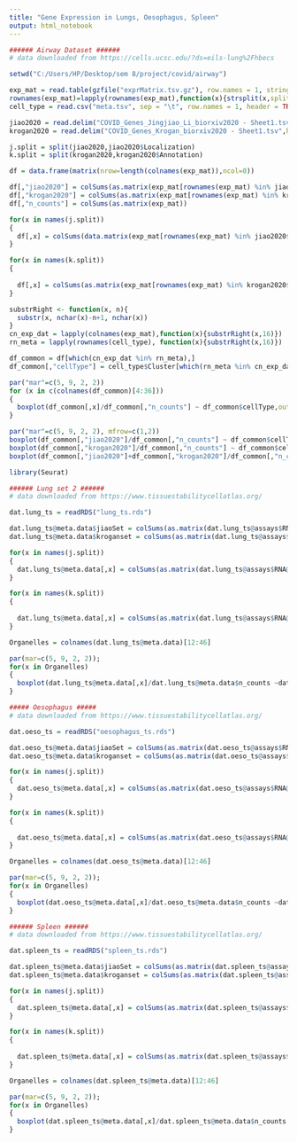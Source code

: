 ```yaml
---
title: "Gene Expression in Lungs, Oesophagus, Spleen"
output: html_notebook
---
```



```r
###### Airway Dataset ######
# data downloaded from https://cells.ucsc.edu/?ds=eils-lung%2Fhbecs

setwd("C:/Users/HP/Desktop/sem 8/project/covid/airway")

exp_mat = read.table(gzfile("exprMatrix.tsv.gz"), row.names = 1, stringsAsFactors = F, header = TRUE)
rownames(exp_mat)=lapply(rownames(exp_mat),function(x){strsplit(x,split = "|", fixed = TRUE)[[1]][1]})
cell_type = read.csv("meta.tsv", sep = "\t", row.names = 1, header = TRUE)

```


```r

jiao2020 = read.delim("COVID_Genes_Jingjiao_Li_biorxiv2020 - Sheet1.tsv",header=T)
krogan2020 = read.delim("COVID_Genes_Krogan_biorxiv2020 - Sheet1.tsv",header=T)

j.split = split(jiao2020,jiao2020$Localization)
k.split = split(krogan2020,krogan2020$Annotation)

```


```r
df = data.frame(matrix(nrow=length(colnames(exp_mat)),ncol=0))

df[,"jiao2020"] = colSums(as.matrix(exp_mat[rownames(exp_mat) %in% jiao2020$Gene.Names,]))
df[,"krogan2020"] = colSums(as.matrix(exp_mat[rownames(exp_mat) %in% krogan2020$Host.gene,]))
df[,"n_counts"] = colSums(as.matrix(exp_mat))

for(x in names(j.split))
{
  df[,x] = colSums(data.matrix(exp_mat[rownames(exp_mat) %in% jiao2020$Gene.Names[jiao2020$Localization==x],]))
}

for(x in names(k.split))
{
  
  df[,x] = colSums(as.matrix(exp_mat[rownames(exp_mat) %in% krogan2020$Host.gene[krogan2020$Annotation==x],]))
}

```



```r
substrRight <- function(x, n){
  substr(x, nchar(x)-n+1, nchar(x))
}
cn_exp_dat = lapply(colnames(exp_mat),function(x){substrRight(x,16)})
rn_meta = lapply(rownames(cell_type), function(x){substrRight(x,16)})

df_common = df[which(cn_exp_dat %in% rn_meta),]
df_common[,"cellType"] = cell_type$Cluster[which(rn_meta %in% cn_exp_dat)]
```


```r
par("mar"=c(5, 9, 2, 2))
for (x in c(colnames(df_common)[4:36]))
{
  boxplot(df_common[,x]/df_common[,"n_counts"] ~ df_common$cellType,outline=F,main=paste("Lung",x),las=2 ,horizontal = T,xlab="Percentage expression",ylab="",cex.axis=0.75, col="grey")
}

```
```r
par("mar"=c(5, 9, 2, 2), mfrow=c(1,2))
boxplot(df_common[,"jiao2020"]/df_common[,"n_counts"] ~ df_common$cellType,outline=F,main="Airway Jiao",las=2 ,horizontal = T,xlab="Percentage expression",ylab="",cex.axis=0.75, col="grey")
boxplot(df_common[,"krogan2020"]/df_common[,"n_counts"] ~ df_common$cellType,outline=F,main="Airway Krogan",las=2 ,horizontal = T,xlab="Percentage expression",ylab="",cex.axis=0.75, col="grey")
boxplot(df_common[,"jiao2020"]+df_common[,"krogan2020"]/df_common[,"n_counts"] ~ df_common$cellType,outline=F,main="Airway Combined",las=2 ,horizontal = T,xlab="Percentage expression",ylab="",cex.axis=0.75, col="grey")
```


```r
library(Seurat)

###### Lung set 2 ######
# data downloaded from https://www.tissuestabilitycellatlas.org/

dat.lung_ts = readRDS("lung_ts.rds")

dat.lung_ts@meta.data$jiaoSet = colSums(as.matrix(dat.lung_ts@assays$RNA@counts[rownames(dat.lung_ts@assays$RNA@counts) %in% jiao2020$Gene.Names,]))
dat.lung_ts@meta.data$kroganset = colSums(as.matrix(dat.lung_ts@assays$RNA@counts[rownames(dat.lung_ts@assays$RNA@counts) %in% krogan2020$Host.gene,]))

for(x in names(j.split))
{
  dat.lung_ts@meta.data[,x] = colSums(as.matrix(dat.lung_ts@assays$RNA@counts[rownames(dat.lung_ts@assays$RNA@counts) %in% jiao2020$Gene.Names[jiao2020$Localization==x],]))
}

for(x in names(k.split))
{
  
  dat.lung_ts@meta.data[,x] = colSums(as.matrix(dat.lung_ts@assays$RNA@counts[rownames(dat.lung_ts@assays$RNA@counts) %in% krogan2020$Host.gene[krogan2020$Annotation==x],]))
}
```

```r
Organelles = colnames(dat.lung_ts@meta.data)[12:46]

par(mar=c(5, 9, 2, 2));
for(x in Organelles)
{
  boxplot(dat.lung_ts@meta.data[,x]/dat.lung_ts@meta.data$n_counts ~dat.lung_ts@meta.data$Celltypes,outline=F,main=paste("Lung",x),las=2 ,horizontal = T,xlab="",ylab="",cex.axis=0.75, col="grey")
}
```
```r
##### Oesophagus #####
# data downloaded from https://www.tissuestabilitycellatlas.org/

dat.oeso_ts = readRDS("oesophagus_ts.rds")

dat.oeso_ts@meta.data$jiaoSet = colSums(as.matrix(dat.oeso_ts@assays$RNA@counts[rownames(dat.oeso_ts@assays$RNA@counts) %in% jiao2020$Gene.Names,]))
dat.oeso_ts@meta.data$kroganset = colSums(as.matrix(dat.oeso_ts@assays$RNA@counts[rownames(dat.oeso_ts@assays$RNA@counts) %in% krogan2020$Host.gene,]))

for(x in names(j.split))
{
  dat.oeso_ts@meta.data[,x] = colSums(as.matrix(dat.oeso_ts@assays$RNA@counts[rownames(dat.oeso_ts@assays$RNA@counts) %in% jiao2020$Gene.Names[jiao2020$Localization==x],]))
}

for(x in names(k.split))
{
  
  dat.oeso_ts@meta.data[,x] = colSums(as.matrix(dat.oeso_ts@assays$RNA@counts[rownames(dat.oeso_ts@assays$RNA@counts) %in% krogan2020$Host.gene[krogan2020$Annotation==x],]))
}

```


```r
Organelles = colnames(dat.oeso_ts@meta.data)[12:46]

par(mar=c(5, 9, 2, 2));
for(x in Organelles)
{
  boxplot(dat.oeso_ts@meta.data[,x]/dat.oeso_ts@meta.data$n_counts ~dat.oeso_ts@meta.data$Celltypes,outline=F,main=paste("Oesophagus",x),las=2 ,horizontal = T,xlab="",ylab="",cex.axis=0.75, col="grey")
}
```
```r
###### Spleen ######
# data downloaded from https://www.tissuestabilitycellatlas.org/

dat.spleen_ts = readRDS("spleen_ts.rds")

dat.spleen_ts@meta.data$jiaoSet = colSums(as.matrix(dat.spleen_ts@assays$RNA@counts[rownames(dat.spleen_ts@assays$RNA@counts) %in% jiao2020$Gene.Names,]))
dat.spleen_ts@meta.data$kroganset = colSums(as.matrix(dat.spleen_ts@assays$RNA@counts[rownames(dat.spleen_ts@assays$RNA@counts) %in% krogan2020$Host.gene,]))

for(x in names(j.split))
{
  dat.spleen_ts@meta.data[,x] = colSums(as.matrix(dat.spleen_ts@assays$RNA@counts[rownames(dat.spleen_ts@assays$RNA@counts) %in% jiao2020$Gene.Names[jiao2020$Localization==x],]))
}

for(x in names(k.split))
{
  
  dat.spleen_ts@meta.data[,x] = colSums(as.matrix(dat.spleen_ts@assays$RNA@counts[rownames(dat.spleen_ts@assays$RNA@counts) %in% krogan2020$Host.gene[krogan2020$Annotation==x],]))
}
```

```r
Organelles = colnames(dat.spleen_ts@meta.data)[12:46]

par(mar=c(5, 9, 2, 2));
for(x in Organelles)
{
  boxplot(dat.spleen_ts@meta.data[,x]/dat.spleen_ts@meta.data$n_counts ~dat.spleen_ts@meta.data$Celltypes,outline=F,main=paste("Spleen",x),las=2 ,horizontal = T,xlab="",ylab="",cex.axis=0.75, col="grey")
}

```

